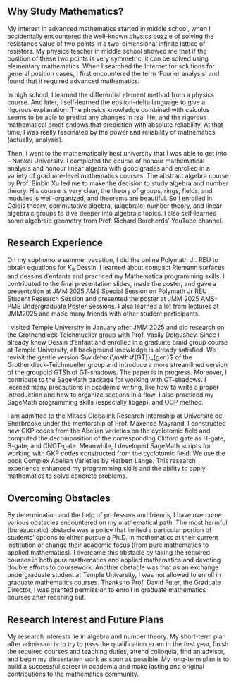 ## Why Study Mathematics?

My interest in advanced mathematics started in middle school, when I accidentally encountered the well-known physics puzzle of solving the resistance value of two points in a two-dimensional infinite lattice of resistors. My physics teacher in middle school showed me that if the position of these two points is very symmetric, it can be solved using elementary mathematics. When I searched the Internet for solutions for general position cases, I first encountered the term ‘Fourier analysis’ and found that it required advanced mathematics.

In high school, I learned the differential element method from a physics course. And later, I self-learned the epsilon-delta language to give a rigorous explanation. The physics knowledge combined with calculus seems to be able to predict any changes in real life, and the rigorous mathematical proof endows that prediction with absolute reliability. At that time, I was really fascinated by the power and reliability of mathematics (actually, analysis). 

Then, I went to the mathematically best university that I was able to get into – Nankai University. I completed the course of honour mathematical analysis and honour linear algebra with good grades and enrolled in a variety of graduate-level mathematics courses. The abstract algebra course by Prof. Binbin Xu led me to make the decision to study algebra and number theory. His course is very clear, the theory of groups, rings, fields, and modules is well-organized, and theorems are beautiful. So I enrolled in Galois theory, commutative algebra, (algebraic) number theory, and linear algebraic groups to dive deeper into algebraic topics. I also self-learned some algebraic geometry from Prof. Richard Borcherds’ YouTube channel.

## Research Experience

On my sophomore summer vacation, I did the online Polymath Jr. REU to obtain equations for $K_9$ Dessin. I learned about compact Riemann surfaces and dessins d’enfants and practiced my Mathematica programming skills. I contributed to the final presentation slides, made the poster, and gave a presentation at JMM 2025 AMS Special Session on Polymath Jr REU Student Research Session and presented the poster at JMM 2025 AMS-PME Undergraduate Poster Sessions. I also learned a lot from lectures at JMM2025 and made many friends with other student participants.

I visited Temple University in January after JMM 2025 and did research on the Grothendieck-Teichmueller group with Prof. Vasily Dolgushev. Since I already knew Dessin d’enfant and enrolled in a graduate braid group course at Temple University, all background knowledge is already satisfied. We revisit the gentle version $\widehat{\mathsf{GT}}_{gen}$ of the Grothendieck-Teichmueller group \widehat{\mathsf{GT}} and introduce a more streamlined version of the groupoid $\mathsf{GTSh}$ of $\mathsf{GT}$-shadows. The paper is in progress. Moreover, I contribute to the SageMath package for working with $\mathsf{GT}$-shadows. I learned many precautions in academic writing, like how to write a proper introduction and how to organize sections in a flow. I also practiced my SageMath programming skills (especially libgap), and OOP method.

I am admitted to the Mitacs Globalink Research Internship at Université de Sherbrooke under the mentorship of Prof. Maxence Mayrand. I constructed new GKP codes from the Abelian varieties on the cyclotomic field and computed the decomposition of the corresponding Clifford gate as H-gate, S-gate, and CNOT-gate. Meanwhile, I developed SageMath scripts for working with GKP codes constructed from the cyclotomic field. We use the book Complex Abelian Varieties by Herbert Lange. This research experience enhanced my programming skills and the ability to apply mathematics to solve concrete problems.

## Overcoming Obstacles 

By determination and the help of professors and friends, I have overcome various obstacles encountered on my mathematical path. The most harmful (bureaucratic) obstacle was a policy that limited a particular portion of students' options to either pursue a Ph.D. in mathematics at their current institution or change their academic focus (from pure mathematics to applied mathematics). I overcame this obstacle by taking the required courses in both pure mathematics and applied mathematics and devoting double efforts to coursework. Another obstacle was that as an exchange undergraduate student at Temple University, I was not allowed to enroll in graduate mathematics courses. Thanks to Prof. David Futer, the Graduate Director, I was granted permission to enroll in graduate mathematics courses after reaching out.

## Research Interest and Future Plans

My research interests lie in algebra and number theory. My short-term plan after admission is to try to pass the qualification exam in the first year, finish the required courses and teaching duties, attend colloquia, find an advisor, and begin my dissertation work as soon as possible. My long-term plan is to build a successful career in academia and make lasting and original contributions to the mathematics community.

